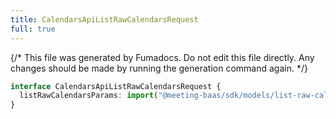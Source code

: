 ```yaml
---
title: CalendarsApiListRawCalendarsRequest
full: true
---
```


{/* This file was generated by Fumadocs. Do not edit this file directly. Any changes should be made by running the generation command again. */}



```typescript
interface CalendarsApiListRawCalendarsRequest {
  listRawCalendarsParams: import("@meeting-baas/sdk/models/list-raw-calendars-params").ListRawCalendarsParams
}
```

